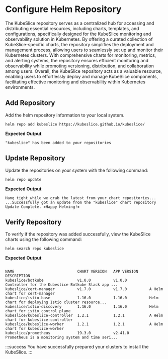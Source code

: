 # Configure Helm Repository
The KubeSlice repository serves as a centralized hub for accessing and distributing 
essential resources, including charts, templates, and configurations, specifically designed 
for the KubeSlice monitoring and observability solution in Kubernetes. By offering a curated 
collection of KubeSlice-specific charts, the repository simplifies the deployment and 
management process, allowing users to seamlessly set up and monitor their Kubernetes clusters. 
With comprehensive charts for monitoring, metrics, and alerting systems, the repository ensures 
efficient monitoring and observability while promoting versioning, distribution, and 
collaboration among users. Overall, the KubeSlice repository acts as a valuable resource, 
enabling users to effortlessly deploy and manage KubeSlice components, facilitating effective 
monitoring and observability within Kubernetes environments.

## Add Repository

Add the helm repository information to your local system.

   ```
   helm repo add kubeslice https://kubeslice.github.io/kubeslice/
   ```

   **Expected Output**

   ``` 
   "kubeslice" has been added to your repositories
   ```

## Update Repository
Update the repositories on your system with the following command:

   ``` 
   helm repo update
   ```

   **Expected Output**

   ``` 
   Hang tight while we grab the latest from your chart repositories...
   ...Successfully got an update from the "kubeslice" chart repository
   Update Complete. ⎈Happy Helming!⎈
   ```
## Verify Repository
To verify if the repository was added successfully, view the KubeSlice
charts using the following command:

   ``` 
   helm search repo kubeslice
   ```

   **Expected Output**

   ```
   
   NAME                            CHART VERSION   APP VERSION     DESCRIPTION
   kubeslice/botkube               v1.0.0          v1.0.0          Controller for the Kubeslice Botkube Slack app ...
   kubeslice/cert-manager          v1.7.0          v1.7.0          A Helm chart for cert-manager
   kubeslice/istio-base            1.16.0          1.16.0          Helm chart for deploying Istio cluster resource...
   kubeslice/istio-discovery       1.16.0          1.16.0          Helm chart for istio control plane
   kubeslice/kubeslice-controller  1.2.1           1.2.1           A Helm chart for kubeslice-controller
   kubeslice/kubeslice-worker      1.2.1           1.2.1           A Helm chart for kubeslice-worker
   kubeslice/prometheus            19.3.0          v2.41.0         Prometheus is a monitoring system and time seri...
   ```
 
:::success
You have successfully prepared your clusters to install the KubeSlice.
:::